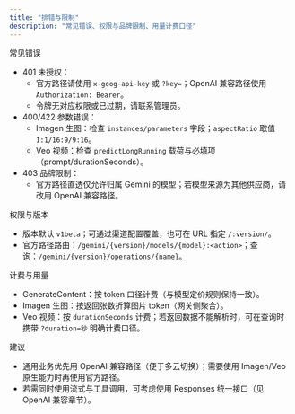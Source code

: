 ```yaml
---
title: "排错与限制"
description: "常见错误、权限与品牌限制、用量计费口径"
---
```


常见错误

- 401 未授权：
  - 官方路径请使用 `x-goog-api-key` 或 `?key=`；OpenAI 兼容路径使用 `Authorization: Bearer`。
  - 令牌无对应权限或已过期，请联系管理员。
- 400/422 参数错误：
  - Imagen 生图：检查 `instances/parameters` 字段；`aspectRatio` 取值 `1:1/16:9/9:16`。
  - Veo 视频：检查 `predictLongRunning` 载荷与必填项（prompt/durationSeconds）。
- 403 品牌限制：
  - 官方路径直透仅允许归属 Gemini 的模型；若模型来源为其他供应商，请改用 OpenAI 兼容路径。

权限与版本

- 版本默认 `v1beta`；可通过渠道配置覆盖，也可在 URL 指定 `/:version/`。
- 官方路径路由：`/gemini/{version}/models/{model}:<action>`；查询：`/gemini/{version}/operations/{name}`。

计费与用量

- GenerateContent：按 token 口径计费（与模型定价规则保持一致）。
- Imagen 生图：按返回张数折算图片 token（网关侧聚合）。
- Veo 视频：按 `durationSeconds` 计费；若返回数据不能解析时，可在查询时携带 `?duration=秒` 明确计费口径。

建议

- 通用业务优先用 OpenAI 兼容路径（便于多云切换）；需要使用 Imagen/Veo 原生能力时再使用官方路径。
- 若需同时使用流式与工具调用，可考虑使用 Responses 统一接口（见 OpenAI 兼容章节）。

